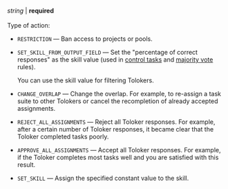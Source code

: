 _string_ \| **required**<br/><br/>Type of action:

- `RESTRICTION` — Ban access to projects or pools.

- `SET_SKILL_FROM_OUTPUT_FIELD` — Set the "percentage of correct responses" as the skill value (used in [control tasks](/docs/api/goldenset) and [majority vote](/docs/api/mv) rules).

    You can use the skill value for filtering Tolokers.

- `CHANGE_OVERLAP` — Change the overlap. For example, to re-assign a task suite to other Tolokers or cancel the recompletion of already accepted assignments.

- `REJECT_ALL_ASSIGNMENTS` — Reject all Toloker responses. For example, after a certain number of Toloker responses, it became clear that the Toloker completed tasks poorly.

- `APPROVE_ALL_ASSIGNMENTS` — Accept all Toloker responses. For example, if the Toloker completes most tasks well and you are satisfied with this result.

- `SET_SKILL` — Assign the specified constant value to the skill.